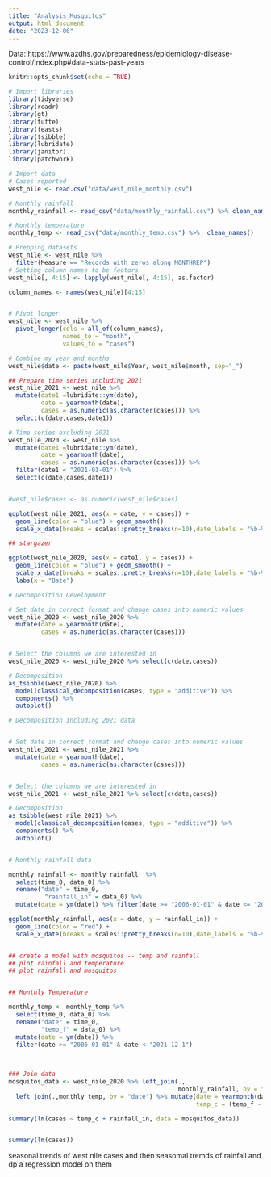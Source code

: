 ```yaml
---
title: "Analysis_Mosquitos"
output: html_document
date: "2023-12-06"
---
```


Data: https://www.azdhs.gov/preparedness/epidemiology-disease-control/index.php#data-stats-past-years 

```r
knitr::opts_chunk$set(echo = TRUE)

# Import libraries
library(tidyverse)
library(readr)
library(gt)
library(tufte)
library(feasts)
library(tsibble)
library(lubridate)
library(janitor)
library(patchwork)
```


```r
# Import data
# Cases reported
west_nile <- read.csv("data/west_nile_monthly.csv")

# Monthly rainfall
monthly_rainfall <- read_csv("data/monthly_rainfall.csv") %>% clean_names()

# Monthly temperature
monthly_temp <- read_csv("data/monthly_temp.csv") %>%  clean_names()
```


```r
# Prepping datasets
west_nile <- west_nile %>% 
  filter(Measure == "Records with zeros along MONTHREP")
# Setting column names to be factors
west_nile[, 4:15] <- lapply(west_nile[, 4:15], as.factor)

column_names <- names(west_nile)[4:15]


# Pivot longer
west_nile <- west_nile %>%
  pivot_longer(cols = all_of(column_names),
               names_to = "month",
               values_to = "cases")

# Combine my year and months
west_nile$date <- paste(west_nile$Year, west_nile$month, sep="_")

## Prepare time series including 2021 
west_nile_2021 <- west_nile %>% 
  mutate(date1 =lubridate::ym(date),
         date = yearmonth(date),
         cases = as.numeric(as.character(cases))) %>% 
  select(c(date,cases,date1))

# Time series excluding 2021
west_nile_2020 <- west_nile %>% 
  mutate(date1 =lubridate::ym(date),
         date = yearmonth(date),
         cases = as.numeric(as.character(cases))) %>% 
  filter(date1 < "2021-01-01") %>% 
  select(c(date,cases,date1))


#west_nile$cases <- as.numeric(west_nile$cases)

ggplot(west_nile_2021, aes(x = date, y = cases)) +
  geom_line(color = "blue") + geom_smooth() 
  scale_x_date(breaks = scales::pretty_breaks(n=10),date_labels = "%b-%Y") 

## stargazer

ggplot(west_nile_2020, aes(x = date1, y = cases)) +
  geom_line(color = "blue") + geom_smooth() +
  scale_x_date(breaks = scales::pretty_breaks(n=10),date_labels = "%b-%Y") +
  labs(x = "Date")

```

```r
# Decomposition Development

# Set date in correct format and change cases into numeric values
west_nile_2020 <- west_nile_2020 %>% 
  mutate(date = yearmonth(date),
         cases = as.numeric(as.character(cases))) 


# Select the columns we are interested in
west_nile_2020 <- west_nile_2020 %>% select(c(date,cases)) 

# Decomposition 
as_tsibble(west_nile_2020) %>% 
  model(classical_decomposition(cases, type = "additive")) %>%
  components() %>%
  autoplot() 

```

```r
# Decomposition including 2021 data 


# Set date in correct format and change cases into numeric values
west_nile_2021 <- west_nile_2021 %>% 
  mutate(date = yearmonth(date),
         cases = as.numeric(as.character(cases))) 


# Select the columns we are interested in
west_nile_2021 <- west_nile_2021 %>% select(c(date,cases)) 

# Decomposition 
as_tsibble(west_nile_2021) %>% 
  model(classical_decomposition(cases, type = "additive")) %>%
  components() %>%
  autoplot() 



```



```r
# Monthly rainfall data

monthly_rainfall <- monthly_rainfall  %>% 
  select(time_0, data_0) %>% 
  rename("date" = time_0,
          "rainfall_in" = data_0) %>% 
  mutate(date = ym(date)) %>% filter(date >= "2006-01-01" & date <= "2021-12-1")

ggplot(monthly_rainfall, aes(x = date, y = rainfall_in)) +
  geom_line(color = "red") +
  scale_x_date(breaks = scales::pretty_breaks(n=10),date_labels = "%b-%Y")


## create a model with mosquitos -- temp and rainfall
## plot rainfall and temperature 
## plot rainfall and mosquitos



```

```r
## Monthly Temperature

monthly_temp <- monthly_temp %>% 
  select(time_0, data_0) %>% 
  rename("date" = time_0,
         "temp_f" = data_0) %>% 
  mutate(date = ym(date)) %>% 
  filter(date >= "2006-01-01" & date < "2021-12-1")
  
  
```


```r
### Join data
mosquitos_data <- west_nile_2020 %>% left_join(.,
                                               monthly_rainfall, by = "date") %>%
  left_join(.,monthly_temp, by = "date") %>% mutate(date = yearmonth(date),
                                                    temp_c = (temp_f - 32)*5/9) 

```

```r
summary(lm(cases ~ temp_c + rainfall_in, data = mosquitos_data))


summary(lm(cases))
```


seasonal trends of west nile cases and then seasomal tremds of rainfall and dp a regression model on them

